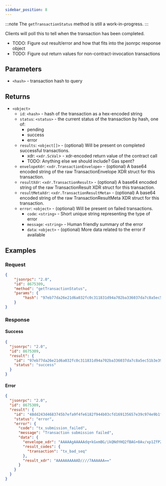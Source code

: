 ```yaml
---
sidebar_position: 8
---
```


:::note
The `getTransactionStatus` method is still a work-in-progress.
:::

Clients will poll this to tell when the transaction has been completed.

- TODO: Figure out result/error and how that fits into the jsonrpc response object
- TODO: Figure out return values for non-contract-invocation transactions

## Parameters

- `<hash>` - transaction hash to query

## Returns

- `<object>`
  - `id`: `<hash>` - hash of the transaction as a hex-encoded string
  - `status`: `<status>` - the current status of the transaction by hash, one of:
    - pending
    - success
    - error
  - `results`: `<object[]>` - (optional) Will be present on completed successful transactions.
    - xdr: `<xdr.ScVal`> - xdr-encoded return value of the contract call
    - TODO: Anything else we should include? Gas spent?
  - `envelopeXdr`: `<xdr.TransactionEnvelope>` - (optional) A base64 encoded string of the raw TransactionEnvelope XDR struct for this transaction.
  - `resultXdr`: `<xdr.TransactionResult>` - (optional) A base64 encoded string of the raw TransactionResult XDR struct for this transaction.
  - `resultMetaXdr`: `<xdr.TransactionResultMeta>` - (optional) A base64 encoded string of the raw TransactionResultMeta XDR struct for this transaction.
  - `error`: `<object>` - (optional) Will be present on failed transactions.
    - `code`: `<string>` - Short unique string representing the type of error
    - `message`: `<string>` - Human friendly summary of the error
    - `data`: `<object>` - (optional) More data related to the error if available

## Examples

### Request

```json
{
    "jsonrpc": "2.0",
    "id": 8675309,
    "method": "getTransactionStatus",
    "params": {
        "hash": "97eb77da26e21d6a032fc0c311831d94a702ba336037da7c8a5ec51b3e39c485"
    }
}
```

### Response

#### Success

```json
{
  "jsonrpc": "2.0",
  "id": 8675309,
  "result": {
    "id": "97eb77da26e21d6a032fc0c311831d94a702ba336037da7c8a5ec51b3e39c485",
    "status": "success"
  }
}
```

#### Error

```json
{
  "jsonrpc": "2.0",
  "id": 8675309,
  "result": {
    "id": "48dd243d4683745b7efa9f4fe6182f944b03cfd169135657e39c974e9b1fc50d",
    "status": "error",
    "error": {
      "code": "tx_submission_failed",
      "message": "Transaction submission failed",
      "data": {
        "envelope_xdr": "AAAAAgAAAAAdq+kGxmBG/ikQNdYHQ2fBAG+8Av/xp1ZfPZ9Xt42ragAAAGQAAoAp/////gAAAAEAAAAAAAAAAAAAAAAAAAAAAAAAAAAAAAEAAAAAAAAACgAAAAVoZWxsbwAAAAAAAAEAAAAHc29yb2JhbgAAAAAAAAAAAbeNq2oAAABAc6zcO/sTKyF26B1iJygLVrhhcVfK05rNW9gyeNwqSVeMFkHXpZ6D/6mqSB0KtvacxK4/VoiwWPrBQGPelnktBQ==",
        "result_codes": {
          "transaction": "tx_bad_seq"
        },
        "result_xdr": "AAAAAAAAAAD////7AAAAAA=="
      }
    }
  }
}
```